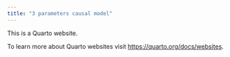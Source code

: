 ```yaml
---
title: "3 parameters causal model"
---
```


This is a Quarto website.

To learn more about Quarto websites visit <https://quarto.org/docs/websites>.
